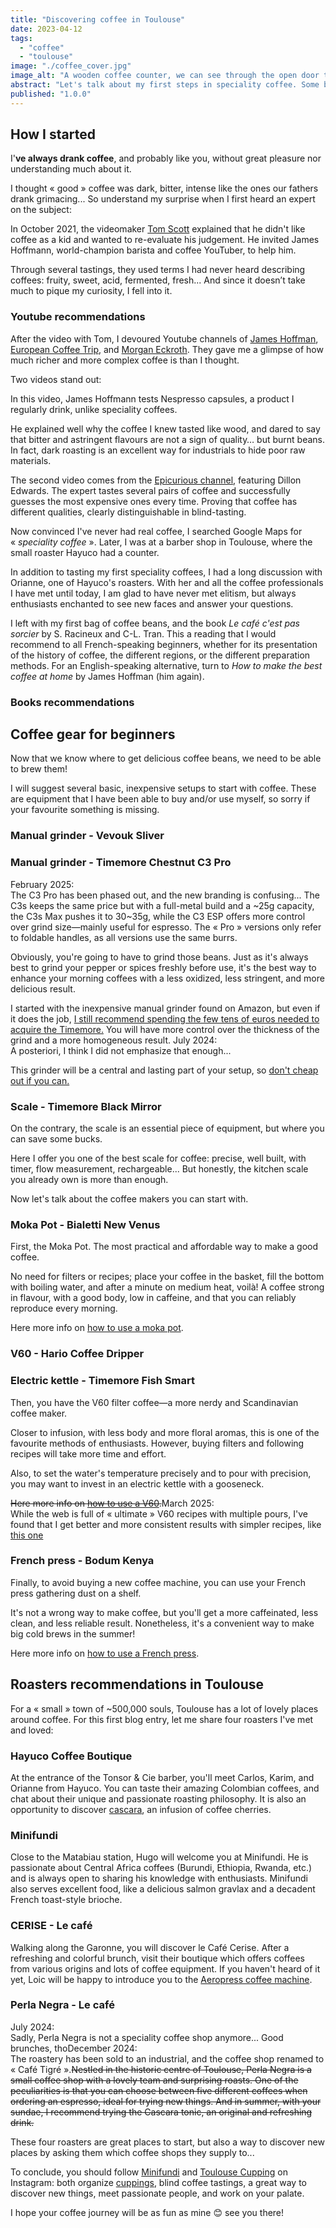 ```yaml
---
title: "Discovering coffee in Toulouse"
date: 2023-04-12
tags:
  - "coffee"
  - "toulouse"
image: "./coffee_cover.jpg"
image_alt: "A wooden coffee counter, we can see through the open door the banks of the Garonne in Toulouse"
abstract: "Let's talk about my first steps in speciality coffee. Some books, resources, beginner set-ups, and local roasters in Toulouse."
published: "1.0.0"
---
```




## How I started

I'**ve always drank coffee**, and probably like you, without great pleasure nor understanding much about it.

I thought « good » coffee was dark, bitter, intense like the ones our fathers drank grimacing... So understand my surprise when I first heard an expert on the subject:

<YoutubeBlock id="Z-iNAyu-ejo" />

In October 2021, the videomaker [Tom Scott](https://www.youtube.com/channel/UCBa659QWEk1AI4Tg--mrJ2A) explained that he didn't like coffee as a kid and wanted to re-evaluate his judgement. He invited James Hoffmann, world-champion barista and coffee YouTuber, to help him.

Through several tastings, they used terms I had never heard describing coffees: fruity, sweet, acid, fermented, fresh... And since it doesn’t take much to pique my curiosity, I fell into it.

### Youtube recommendations

<Asterism />

After the video with Tom, I devoured Youtube channels of <a href="https://www.youtube.com/@jameshoffmann">James Hoffman</a>, <a href="https://www.youtube.com/@EuropeanCoffeeTrip">European Coffee Trip</a>, and <a href="https://www.youtube.com/@morgandrinkscoffee">Morgan Eckroth</a>. They gave me a glimpse of how much richer and more complex coffee is than I thought.

Two videos stand out:

<YoutubeBlock id="EvMwNnAtTL8" />

In this video, James Hoffmann tests Nespresso capsules, a product I regularly drink, unlike speciality coffees.

He explained well why the coffee I knew tasted like wood, and dared to say that bitter and astringent flavours are not a sign of quality… but burnt beans. In fact, dark roasting is an excellent way for industrials to hide poor raw materials.

<YoutubeBlock id="liGwcuFyaNY" />

The second video comes from the <a href="https://www.youtube.com/@epicurious">Epicurious channel</a>, featuring Dillon Edwards. The expert tastes several pairs of coffee and successfully guesses the most expensive ones every time. Proving that coffee has different qualities, clearly distinguishable in blind-tasting.

Now convinced I've never had real coffee, I searched Google Maps for « *speciality coffee* ». Later, I was at a barber shop in Toulouse, where the small roaster Hayuco had a counter.

<FigImage
  src={ImgHayuco}
  alt="A barista serves an espresso at a wooden counter"
  source="https://www.hayuco.coffee/"
  caption="Carlos from Hayuco serving an espresso."
/>

In addition to tasting my first speciality coffees, I had a long discussion with Orianne, one of Hayuco's roasters. With her and all the coffee professionals I have met until today, I am glad to have never met elitism, but always enthusiasts enchanted to see new faces and answer your questions.

I left with my first bag of coffee beans, and the book *Le café c'est pas sorcier* by S. Racineux and C-L. Tran. This a reading that I would recommend to all French-speaking beginners, whether for its presentation of the history of coffee, the different regions, or the different preparation methods. For an English-speaking alternative, turn to *How to make the best coffee at home* by James Hoffman (him again).

### Books recommendations

<BookBlock isbn="2501103459" />
<BookBlock isbn="1784727245" />

## Coffee gear for beginners

Now that we know where to get delicious coffee beans, we need to be able to brew them!

I will suggest several basic, inexpensive setups to start with coffee. These are equipment that I have been able to buy and/or use myself, so sorry if your favourite something is missing.

### Manual grinder - Vevouk Sliver
<AmazonBlock
  id="B088ZR1C2T"
  img="https://m.media-amazon.com/images/I/51VJs-0KE2L._AC_SL1500_.jpg"
  brand="Vevouk"
  name="Manual Grinder Sliver"
  price="48,99€ as of April 2023"
  rating={4.5}
  ratings_total="350"
/>

### Manual grinder - Timemore Chestnut C3 Pro
<AmazonBlock
  id="B0CNG5XSWD"
  img="https://m.media-amazon.com/images/I/71ZoMlPMunL._AC_SL1500_.jpg"
  brand="TIMEMORE"
  name="Chestnut C3 PRO"
  price="89,00€ as of July 2024"
  rating={4.5}
  ratings_total="520"
/>

<annotation class="xl:-mt-32">February 2025:<br/>The C3 Pro has been phased out, and the new branding is confusing... The C3s keeps the same price but with a full-metal build and a \~25g capacity, the C3s Max pushes it to 30\~35g, while the C3 ESP offers more control over grind size—mainly useful for espresso. The « Pro » versions only refer to foldable handles, as all versions use the same burrs.</annotation>

Obviously, you're going to have to grind those beans. Just as it's always best to grind your pepper or spices freshly before use, it's the best way to enhance your morning coffees with a less oxidized, less stringent, and more delicious result.

I started with the inexpensive manual grinder found on Amazon, but even if it does the job, <u>I still recommend spending the few tens of euros needed to acquire the Timemore.</u> You will have more control over the thickness of the grind and a more homogeneous result. <annotation class="xl:-mt-2">July 2024:<br/>A posteriori, I think I did not emphasize that enough...</annotation>

This grinder will be a central and lasting part of your setup, so <u>don't cheap out if you can.</u>

### Scale - Timemore Black Mirror
<AmazonBlock
  id="B0CLV54SNJ"
  img="https://m.media-amazon.com/images/I/71PXC9iFFwL._SL1500_.jpg"
  brand="TIMEMORE"
  name="Black Mirror Basic 2"
  price="59,00€ as of April 2023"
  rating={4.5}
  ratings_total="382"
/>

On the contrary, the scale is an essential piece of equipment, but where you can save some bucks.

Here I offer you one of the best scale for coffee: precise, well built, with timer, flow measurement, rechargeable... But honestly, the kitchen scale you already own is more than enough.

Now let's talk about the coffee makers you can start with.

### Moka Pot - Bialetti New Venus
<AmazonBlock
  id="B07ZKZXM4B"
  img="https://m.media-amazon.com/images/I/51BJn+IL-iL._AC_SL1500_.jpg"
  brand="Bialetti"
  name="New Venus Induction"
  price="29,99€ as of April 2023"
  rating={4.5}
  ratings_total="6,419"
/>

First, the Moka Pot. The most practical and affordable way to make a good coffee.

No need for filters or recipes; place your coffee in the basket, fill the bottom with boiling water, and after a minute on medium heat, voilà! A coffee strong in flavour, with a good body, low in caffeine, and that you can reliably reproduce every morning.

Here more info on <a href="https://youtu.be/BfDLoIvb0w4">how to use a moka pot</a>.

### <abbr>V60</abbr> - Hario Coffee Dripper
<AmazonBlock
  id="B00755F9Z4"
  img="https://m.media-amazon.com/images/I/61yaRIt3HmL._AC_SL1459_.jpg"
  brand="Hario"
  name="VDD-02B Coffee Dripper"
  price="29,00€ as of July 2024"
  rating={4.5}
  ratings_total="4,232"
/>

### Electric kettle - Timemore Fish Smart
<AmazonBlock
  id="B0CSK1P38D"
  img="https://m.media-amazon.com/images/I/61nrnRMIMmL._AC_SL1500_.jpg"
  brand="Timemore"
  name="Fish Smart Electric Coffee Kettle"
  price="79,20€ as of November 2024"
  rating={4.6}
  ratings_total="40"
/>

Then, you have the <abbr>V60</abbr> filter coffee—a more nerdy and Scandinavian coffee maker.

Closer to infusion, with less body and more floral aromas, this is one of the favourite methods of enthusiasts. However, buying filters and following recipes will take more time and effort.

Also, to set the water's temperature precisely and to pour with precision, you may want to invest in an electric kettle with a gooseneck.

<p><s>Here more info on <a href="https://youtu.be/1oB1oDrDkHM">how to use a <abbr>V60</abbr></a>.</s><annotation class="">March 2025:<br/>While the web is full of « ultimate » <abbr>V60</abbr> recipes with multiple pours, I've found that I get better and more consistent results with simpler recipes, like <a href="https://youtu.be/BG5Tc8MR2_4">this one</a></annotation></p>

### French press - Bodum Kenya
<AmazonBlock
  id="B000VJ8H7I"
  img="https://m.media-amazon.com/images/I/51UNJFLsW+S._AC_SL1200_.jpg"
  brand="Bodum"
  name=" 1788-01 - Kenya"
  price="14,99€ as of April 2023"
  rating={4.5}
  ratings_total="4,623"
/>

Finally, to avoid buying a new coffee machine, you can use your French press gathering dust on a shelf.

It's not a wrong way to make coffee, but you'll get a more caffeinated, less clean, and less reliable result. Nonetheless, it's a convenient way to make big cold brews in the summer!

Here more info on <a href="https://youtu.be/st571DYYTR8">how to use a French press</a>.

## Roasters recommendations in Toulouse

For a « small » town of ~500,000 souls, Toulouse has a lot of lovely places around coffee. For this first blog entry, let me share four roasters I've met and loved:

### Hayuco Coffee Boutique
<MapsBlock id="ChIJSfDG2G-9rhIReM7UDLELHc4" />

At the entrance of the Tonsor & Cie barber, you'll meet Carlos, Karim, and Orianne from Hayuco. You can taste their amazing Colombian coffees, and chat about their unique and passionate roasting philosophy. It is also an opportunity to discover <a href="https://en.wikipedia.org/wiki/Coffee_cherry_tea">cascara</a>, an infusion of coffee cherries.

### Minifundi
<MapsBlock id="ChIJ2zevKwi9rhIRm1oGyOr32ms" />

Close to the Matabiau station, Hugo will welcome you at Minifundi. He is passionate about Central Africa coffees (Burundi, Ethiopia, Rwanda, etc.) and is always open to sharing his knowledge with enthusiasts. Minifundi also serves excellent food, like a delicious salmon gravlax and a decadent French toast-style brioche.

### CERISE - Le café
<MapsBlock id="ChIJPc2iMWO7rhIRnb0ZAnydxmQ" />

Walking along the Garonne, you will discover le Café Cerise. After a refreshing and colorful brunch, visit their boutique which offers coffees from various origins and lots of coffee equipment. If you haven't heard of it yet, Loic will be happy to introduce you to the <a href="https://aeropress.com/">Aeropress coffee machine</a>.

### Perla Negra - Le café
<MapsBlock id="ChIJIe7lGuK7rhIRn33k9kSSnfQ" />

<p><annotation>July 2024:<br/> Sadly, Perla Negra is not a speciality coffee shop anymore... Good brunches, tho</annotation><annotation>December 2024:<br/>The roastery has been sold to an industrial, and the coffee shop renamed to « Café Tigré ».</annotation><s>Nestled in the historic centre of Toulouse, Perla Negra is a small coffee shop with a lovely team and surprising roasts. One of the peculiarities is that you can choose between five different coffees when ordering an espresso, ideal for trying new things. And in summer, with your sundae, I recommend trying the Cascara tonic, an original and refreshing drink.</s></p>

These four roasters are great places to start, but also a way to discover new places by asking them which coffee shops they supply to...

To conclude, you should follow <a href="https://www.instagram.com/minifundi.coffee/">Minifundi</a> and <a href="https://www.instagram.com/toulouse_cupping/">Toulouse Cupping</a> on Instagram: both organize <a href="https://en.wikipedia.org/wiki/Coffee_cupping">cuppings</a>, blind coffee tastings, a great way to discover new things, meet passionate people, and work on your palate.

I hope your coffee journey will be as fun as mine 😊 see you there!

